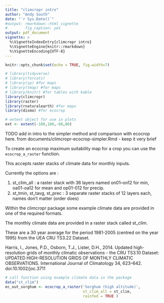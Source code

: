 ```yaml
---
title: "climcropr intro"
author: "Andy South"
date: "`r Sys.Date()`"
#output: rmarkdown::html_vignette
#        fig_caption: yes
output: pdf_document        
vignette: >
  %\VignetteIndexEntry{climcropr intro}
  %\VignetteEngine{knitr::rmarkdown}
  %\VignetteEncoding{UTF-8}
---
```



```r
knitr::opts_chunk$set(echo = TRUE, fig.width=7)

# library(tidyverse)
# library(forcats)
# library(sp) #for maps
# library(tmap) #for maps
# library(knitr) #for tables with kable
library(climcropr)
library(raster)
library(rnaturalearth) #for maps
library(dismo) #for ecocrop

# extent object for use in plots
ext <- extent(-180,180,-60,80)

```

TODO add in intro to the simpler method and comparison with ecocrop here.
from documents/climcropr-ecocrop-simpler.Rmd - keep it very brief

To create an ecocrop maximum suitability map for a crop you can use the `ecocrop_a_raster` function.

This accepts raster stacks of climate data for monthly inputs.

Currently the options are :

1. st_clim_all : a raster stack with 36 layers named on01–on12 for min, oa01-oa12 for mean and op01-012 for precip.
1. st_tmin, st_tavg, st_prec : 3 separate raster stacks of 12 layers each, names don't matter (order does)

Within the climcropr package some example climate data are provided in one of the required formats.

The monthly climate data are provided in a raster stack called st_clim.

These are a 30 year average for the period 1981-2005 (centred on the year 1995) from the UEA CRU TS3.22 Dataset.

Harris, I., Jones, P.D., Osborn, T.J., Lister, D.H., 2014. Updated high-resolution grids of monthly climatic observations - the CRU TS3.10 Dataset: UPDATED HIGH-RESOLUTION GRIDS OF MONTHLY CLIMATIC OBSERVATIONS. International Journal of Climatology 34, 623–642. doi:10.1002/joc.3711


```r

# call function using example climate data in the package
data("st_clim")
ec_out_sorghum <- ecocrop_a_raster('Sorghum (high altitude)', 
                                   st_clim_all = st_clim, 
                                   rainfed = TRUE )



```




